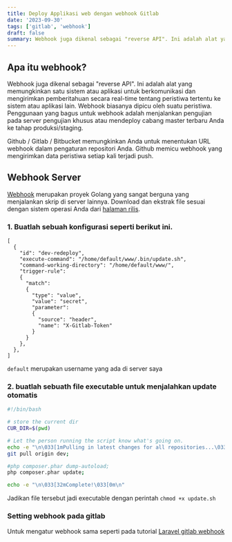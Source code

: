 ```yaml
---
title: Deploy Applikasi web dengan webhook Gitlab
date: '2023-09-30'
tags: ['gitlab', 'webhook']
draft: false
summary: Webhook juga dikenal sebagai "reverse API". Ini adalah alat yang memungkinkan satu sistem atau aplikasi untuk berkomunikasi dan mengirimkan pemberitahuan secara real-time tentang peristiwa tertentu ke sistem atau aplikasi lain..
---
```


## Apa itu webhook?

Webhook juga dikenal sebagai "reverse API". Ini adalah alat yang memungkinkan satu sistem atau aplikasi untuk berkomunikasi
dan mengirimkan pemberitahuan secara real-time tentang peristiwa tertentu ke sistem atau aplikasi lain.
Webhook biasanya dipicu oleh suatu peristiwa. Penggunaan yang bagus untuk webhook adalah menjalankan pengujian pada server
pengujian khusus atau mendeploy cabang master terbaru Anda ke tahap produksi/staging.

Github / Gitlab / Bitbucket memungkinkan Anda untuk menentukan URL webhook dalam pengaturan repositori Anda.
Github memicu webhook yang mengirimkan data peristiwa setiap kali terjadi push.

## Webhook Server

[Webhook](https://github.com/adnanh/webhook) merupakan proyek Golang yang sangat berguna yang menjalankan skrip di server lainnya.
Download  dan ekstrak file sesuai dengan sistem operasi Anda dari [halaman rilis](https://github.com/adnanh/webhook/releases).


### 1. Buatlah sebuah konfigurasi seperti berikut ini.

```
[
  {
    "id": "dev-redeploy",
    "execute-command": "/home/default/www/.bin/update.sh",
    "command-working-directory": "/home/default/www/",
    "trigger-rule":
    {
      "match":
      {
        "type": "value",
        "value": "secret",
        "parameter":
        {
          "source": "header",
          "name": "X-Gitlab-Token"
        }
      }
    },
  },
]
```
`default` merupakan username yang ada di server saya

### 2. buatlah sebuath file executable untuk menjalahkan update otomatis

```bash
#!/bin/bash

# store the current dir
CUR_DIR=$(pwd)

# Let the person running the script know what's going on.
echo -e "\n\033[1mPulling in latest changes for all repositories...\033[0m\n"
git pull origin dev;

#php composer.phar dump-autoload;
php composer.phar update;

echo -e "\n\033[32mComplete!\033[0m\n"

```

Jadikan file tersebut jadi executable dengan perintah `chmod +x update.sh`

### Setting webhook pada gitlab

Untuk mengatur webhook sama seperti pada tutorial [Laravel gitlab webhook](/blog/laravel-gitlab-webhook/#mulai-tahap-2)

